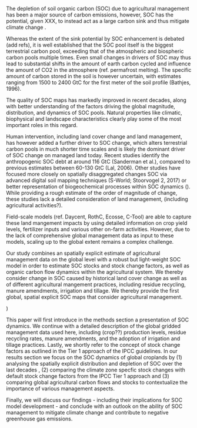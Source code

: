 \introduction

The depletion of soil organic carbon (SOC) due to agricultural management has been <!--still is, no? try to avoid passive tense and if possible just use "is a major source" here, if possible--> a major source of carbon emissions, however, SOC has <!-- may have?  in the next paragraph you say the extent is debated - only the total value?--> the potential, given XXX, to instead act as a large carbon sink and thus mitigate climate change <!-- maybe citation needed here --> . 

<!-- the way this sentence was written originally, "the depletion..., but also offers..." makes it look like it is the depletion which offers the potential. You also had the word additional,but it is a bit unclear because we don't know additional to what?  for the XXX, i am thinking to put "given alternative/better/reduced management (regimes)", to -->

Whereas the extent of the sink potential by SOC enhancement is debated (add refs), <!-- what is SOC enhancement? unclear to me if the potential is the SOC sink, or the sink potential is the enhancement, which sounds like particular techniques or policies? if former, i would write  "...the extent of the sink potential of SOC (no enhancement)" --> it is well established that the SOC pool itself is the biggest terrestrial carbon pool, exceeding that of the atmospheric and biospheric carbon pools multiple times. Even small changes in drivers of SOC may thus lead to substantial shifts in the amount of earth carbon cycled and influence the amount of CO2 in the atmosphere  (ref. permafrost melting). The specific amount of carbon stored in the soil is however uncertain, with estimates ranging from 1500 to 2400 GtC for the first meter of the soil profile (Bathjes, 1996).

<!-- Reading this first paragraph, the first sentence is introducing ag management and more "flows" of SOC, whereas the 2nd sentence is talking about the "stock". After reading this paragraph, I am not clear if intention is to measure SOC flows - and especially measuring the climate impacts/mitigation of ag practices - especially since you say "enhancement", or rather measuring the pool in total, which the last sentence is more saying... and which I understand to be true in the next parts (along with flows). I would put the second part first...and this way the more certain thing is also stated first. something like,,, :

"Soil Organic Carbon, the amount of carbon stored (and cycled?) through the earth's soil, is the largest terrestrial carbon pool, exceeding the carbon in the atmospheric and biospheric pools multiple times (cite). As such, even small changes in drivers of SOC may thus lead to substantial shifts in the amount of earth carbon cycled and influence the amount of CO2 in the atmosphere  (ref. permafrost melting). The specific amount of carbon stored in the soil is however uncertain, with estimates ranging from 1500 to 2400 GtC for the first meter of the soil profile (Bathjes, 1996). The depletion of soil organic carbon (SOC) due to agricultural management has been (is/has been) a major source of carbon emissions, however, SOC has/may also have the potential, given XXX, to instead act as a large carbon sink and thus mitigate climate change <!-- maybe citation needed here  -->

The quality of SOC maps has markedly improved in recent decades, along with better understanding of the factors driving the global magnitude, distribution, and dynamics of SOC pools. Natural properties like climatic, biophysical and landscape characteristics clearly play some of the most important roles in this regard. 

<!-- multiple properties play multiple roleS, and i would switch it to "some of the most important roles" so that it flows into the importance of Human intervention in next line, esp. when its the dominant driver on mnged land" -->

<!-- Oxford comma is illegal in german and optional in english but i personally really like it for clarity when separating lists -->

Human intervention, including land cover change and land management, has however added a further driver to SOC change, which alters terrestrial carbon pools in much shorter time scales and is likely the dominant driver of SOC change on managed land today. Recent studies identify the anthropogenic SOC debt at around 116 GtC (Sanderman et al.), compared to previous estimates between 60-130 GtC <!--look up --> (Lal, 2006). Other studies have focused more closely on spatially disaggregated changes SOC via advanced digital soil mapping techniques (S-World; Stoorvogel 2, 2017) or better representation of biogeochemical processes within SOC dynamics  (<!-- find microbial study -->). While providing a rough estimate of the order of magnitude of change, these studies lack a detailed consideration of land management, (including agricultural activities?). 

Field-scale models (ref. Daycent, RothC, Ecosse, C-Tool) are able to capture these land mangement impacts by using detailed information on crop yield levels, fertilizer inputs and various other on-farm activities. However, due to the lack of comprehensive global management data as input to these models, scaling up to the global extent remains a complex challenge.

Our study combines an spatially explicit estimate of agricultural management data on the global level with a robust but light-weight SOC model in order to estimate SOC stocks and stock change factors, as well as organic carbon flow dynamics within the agricultural system. We thereby consider change in SOC caused by historical land cover change as well as of different agricultural mangement practices, including residue recycling, manure amendments, irrigation and tillage. We thereby provide the first global, spatial explicit SOC maps that consider agricultural management.

<!--  To me, spatially explicit is much more natural than spatial explicit, when its used as an adjective. Google scholar shows me way more results for "spatially explicit" also. -->)

<!-- "robust but light-weight" why makes it robust?  lightweight? the "heavyness" of the model to me seems not so relevant here, maybe an advantage to be discussed in discussion. I would almost definitely take it out here in intro, and maybe "robust" as well (to me it makes sense to say the model is robust because we did so and so tests, in the discussion) -->


This paper will first introduce in the methods section a presentation of SOC dynamics. We continue with a detailed description of the global gridded management data used here, including (crop??) production levels, residue recycling rates, manure amendments, and the adoption of irrigation and tillage practices. Lastly, we shortly refer to the concept of stock change factors as outlined in the Tier 1 approach of the IPCC guidelines. 
In our results section we focus on the SOC dynamics of global croplands by (1) analysing the spatially explicit distribution and depletion of SOC over the last decades <!-- maybe put explicitly which years -->, (2) comparing the climate zone specfic stock changes with default stock change factors from the IPCC Tier 1 approach and (3) comparing global agricultural carbon flows and stocks to contextualize the importance of various management aspects. 

<!-- "basic concept of SOC dynamics" already exists right? So i would say it just presents them, otherwise sounds like you've invented the concept. Otherwise would write something like, "the concept of SOC dynamics as used in this paper" or something like that... -->

<!-- for 3  not clear what is being compared. right now it sounds like comparing flows vs. stocks (within global value) since there is only one global value. Or are you comparing across regions/management practices ? -->

Finally, we will discuss our findings - including their implications for SOC model development - and conclude with an outlook on the ability of SOC management to mitigate climate change and contribute to negative greenhouse gas emissions.

<!-- I would not use the term analyse when already in conclusion -->


<!--
* sanderman
* WISE
* SoilGrids
* Stoorvogel
* HANPP

* Smith/Powlson
* Lal
* Bathjes
-->
